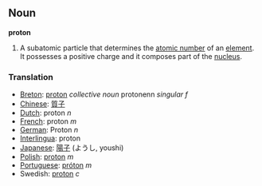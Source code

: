==Noun==
'''proton'''
#A subatomic particle that determines the [[atomic number]] of an [[element]].  It possesses a positive charge and it composes part of the [[nucleus]].
=== Translation ===
*[[Breton]]: [[proton]] ''collective noun'' protonenn ''singular f''
*[[Chinese]]: [[質子]]
*[[Dutch]]: proton ''n''
*[[French]]: proton ''m''
*[[German]]: Proton ''n''
*[[Interlingua]]: proton
*[[Japanese]]: [[陽子]] (ようし, youshi)
*[[Polish]]: [[proton]] ''m''
*[[Portuguese]]: [[próton]] ''m''
*Swedish: [[proton]] ''c''